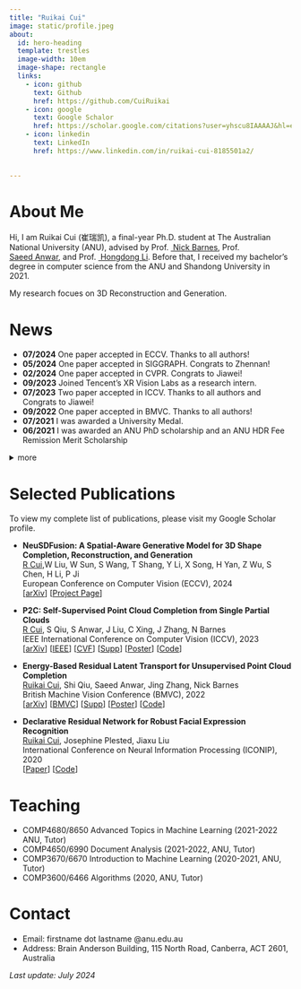```yaml
---
title: "Ruikai Cui"
image: static/profile.jpeg
about:
  id: hero-heading
  template: trestles
  image-width: 10em
  image-shape: rectangle
  links:
    - icon: github
      text: Github
      href: https://github.com/CuiRuikai
    - icon: google
      text: Google Schalor
      href: https://scholar.google.com/citations?user=yhscu8IAAAAJ&hl=en
    - icon: linkedin
      text: LinkedIn
      href: https://www.linkedin.com/in/ruikai-cui-8185501a2/

      
---
```


::: {#hero-heading}

# About Me

Hi, I am Ruikai Cui (崔瑞凯), a final-year Ph.D. student at The Australian National University (ANU), advised by 
Prof. <a href="http://users.cecs.anu.edu.au/~nmb/"> Nick\ Barnes</a>, 
Prof. <a href="https://saeed-anwar.github.io/"> Saeed\ Anwar</a>, and 
Prof. <a href="https://users.cecs.anu.edu.au/~hongdong/"> Hongdong\ Li</a>. 
Before that, I received my bachelor's degree in computer science from the ANU and Shandong University in 2021. 

My research focues on 3D Reconstruction and Generation. 


:::

# News
+ **07/2024** One paper accepted in ECCV. Thanks to all authors!
+ **05/2024** One paper accepted in SIGGRAPH. Congrats to Zhennan!
+ **02/2024** One paper accepted in CVPR. Congrats to Jiawei!
+ **09/2023** Joined Tencent’s XR Vision Labs as a research intern.
+ **07/2023** Two paper accepted in ICCV. Thanks to all authors and Congrats to Jiawei!
+ **09/2022** One paper accepted in BMVC. Thanks to all authors!
+ **07/2021** I was awarded a University Medal.
+ **06/2021** I was awarded an ANU PhD scholarship and an ANU HDR Fee Remission Merit Scholarship

<details>
  <summary>more</summary>
+ **12/2020** Joined the Computational Media Lab as a summer research.
+ **09/2020** One paper accepted in ICONIP. Thanks to all authors!
</details>




# Selected Publications

To view my complete list of publications, please visit my Google Scholar profile.

+ **NeuSDFusion: A Spatial-Aware Generative Model for 3D Shape Completion, Reconstruction, and Generation** \
<ins>R Cui</ins>,W Liu, W Sun, S Wang, T Shang, Y Li, X Song, H Yan, Z Wu, S Chen, H Li, P Ji \
European Conference on Computer Vision (ECCV), 2024 \
[[arXiv](https://arxiv.org/abs/2403.18241)]
[[Project Page](https://weizheliu.github.io/NeuSDFusion/)]

+ **P2C: Self-Supervised Point Cloud Completion from Single Partial Clouds** \
<ins>R Cui</ins>, S Qiu, S Anwar, J Liu, C Xing, J Zhang, N Barnes \
IEEE International Conference on Computer Vision (ICCV), 2023 \
[[arXiv](https://arxiv.org/abs/2307.14726)]
[[IEEE](https://ieeexplore.ieee.org/document/10376600)]
[[CVF](https://openaccess.thecvf.com/content/ICCV2023/papers/Cui_P2C_Self-Supervised_Point_Cloud_Completion_from_Single_Partial_Clouds_ICCV_2023_paper.pdf)]
[[Supp](https://openaccess.thecvf.com/content/ICCV2023/supplemental/Cui_P2C_Self-Supervised_Point_ICCV_2023_supplemental.pdf)]
[[Poster](https://github.com/CuiRuikai/Partial2Complete/blob/main/assets/ICCV_Poster.pdf)]
[[Code](https://github.com/CuiRuikai/Partial2Complete)]


+ **Energy-Based Residual Latent Transport for Unsupervised Point Cloud Completion** \
<ins>Ruikai Cui</ins>, Shi Qiu, Saeed Anwar, Jing Zhang, Nick Barnes \
British Machine Vision Conference (BMVC), 2022 \
[[arXiv](https://arxiv.org/abs/2211.06820)]
[[BMVC](https://bmvc2022.mpi-inf.mpg.de/0048.pdf)]
[[Supp](https://bmvc2022.mpi-inf.mpg.de/0048_supp.zip)]
[[Poster](https://bmvc2022.mpi-inf.mpg.de/0048_poster.pdf)]
[[Code](https://github.com/CuiRuikai/Latent-Transport-UPCN)]

+ **Declarative Residual Network for Robust Facial Expression Recognition** \
<ins>Ruikai Cui</ins>, Josephine Plested, Jiaxu Liu \
International Conference on Neural Information Processing (ICONIP), 2020 \
[[Paper](https://link.springer.com/chapter/10.1007/978-3-030-63820-7_39)] 
[[Code](https://github.com/CuiRuikai/Bidirectional-Residual-Declarative-Network)]


# Teaching

+ COMP4680/8650 Advanced Topics in Machine Learning (2021-2022 ANU, Tutor)
+ COMP4650/6990 Document Analysis (2021-2022, ANU, Tutor)
+ COMP3670/6670 Introduction to Machine Learning (2020-2021, ANU, Tutor)
+ COMP3600/6466 Algorithms (2020, ANU, Tutor)


<!---
# Misc
% I like badminton, cooking, music, etc.
-->

# Contact
+ Email: firstname dot lastname \@anu.edu.au
+ Address: Brain Anderson Building, 115 North Road, Canberra, ACT 2601, Australia


_Last update: July 2024_

